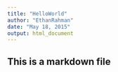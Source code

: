 ```yaml
---
title: "HelloWorld"
author: "EthanRahman"
date: "May 18, 2015"
output: html_document
---
```

## This is a markdown file
